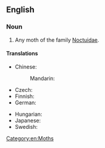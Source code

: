==English==

===Noun===
{{en-noun|head=[[owlet]] [[moth]]}}

# Any moth of the family [[Noctuidae]].

====Translations====
{{trans-top|moth of family Noctuidae}}
* Chinese:
*: Mandarin: {{t+|cmn|夜蛾|tr=yè'é|sc=Hani}}
* Czech: {{t+|cs|můra|f}}
* Finnish: {{t+|fi|yökkönen}}
* German: {{t+|de|Eule|f}}
{{trans-mid}}
* Hungarian: {{t+|hu|bagolylepke}}
* Japanese: {{t|ja|夜蛾|tr=やが, yaga}}
* Swedish: {{t|sv|nattfly|n}}
{{trans-bottom}}

[[Category:en:Moths]]